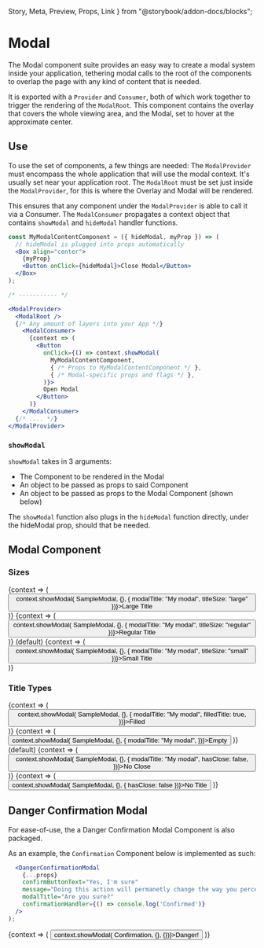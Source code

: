   Story,
  Meta,
  Preview,
  Props,
  Link
} from "@storybook/addon-docs/blocks";

<Meta title="toolbox-ui/Layout/Modal" component={Modal} />

# Modal

The Modal component suite provides an easy way to create a modal system inside your application, tethering modal calls to the root of the components to overlap the page with any kind of content that is needed.

It is exported with a ```Provider``` and ```Consumer```, both of which work together to trigger the rendering of the ```ModalRoot```. This component contains the overlay that covers the whole viewing area, and the Modal, set to hover at the approximate center.

## Use

To use the set of components, a few things are needed: The ```ModalProvider``` must encompass the whole application that will use the modal context. It's usually set near your application root. The ```ModalRoot``` must be set just inside the ```ModalProvider```, for this is where the Overlay and Modal will be rendered.

This ensures that any component under the ```ModalProvider``` is able to call it via a Consumer. The ```ModalConsumer``` propagates a context object that contains ```showModal``` and ```hideModal``` handler functions.

```jsx
const MyModalContentComponent = ({ hideModal, myProp }) => (
  // hideModal is plugged into props automatically
  <Box align="center">
    {myProp}
    <Button onClick={hideModal}>Close Modal</Button>
  </Box>
);

/* ----------- */

<ModalProvider>
  <ModalRoot />
  {/* Any amount of layers into your App */}
    <ModalConsumer>
      {context => (
        <Button
          onClick={() => context.showModal(
            MyModalContentComponent,
            { /* Props to MyModalContentComponent */ },
            { /* Modal-specific props and flags */ },
          )}>
          Open Modal
        </Button>
      )}
    </ModalConsumer>
  {/* .... */}
</ModalProvider>
```
### ```showModal```

```showModal``` takes in 3 arguments:
- The Component to be rendered in the Modal
- An object to be passed as props to said Component
- An object to be passed as props to the Modal Component (shown below)

The ```showModal``` function also plugs in the ```hideModal``` function directly, under the hideModal prop, should that be needed.

## Modal Component

<Props of={TitleBar} />

### Sizes

<Preview>
  <Story name="Sizes">
    <ModalProvider>
      <ModalRoot />
      <Box horizontal style={{ height: '270px'}} align="center" justify="center" >
          <ModalConsumer>
            {context => (
              <Button
                onClick={() => context.showModal(
                    SampleModal, {}, {
                      modalTitle: "My modal",
                      titleSize: "large"
                })}>Large Title</Button>
            )}
          </ModalConsumer>
        <Box align="center" type="flat" style={{paddingTop: '20px'}}>
          <ModalConsumer>
            {context => (
              <Button
                onClick={() => context.showModal(
                    SampleModal, {}, {
                      modalTitle: "My modal",
                      titleSize: "regular"
                })}>Regular Title</Button>
            )}
          </ModalConsumer>
          <Text style={{paddingTop: '5px'}}>(default)</Text>
        </Box>
        <ModalConsumer>
          {context => (
            <Button
              onClick={() => context.showModal(
                  SampleModal, {}, {
                    modalTitle: "My modal",
                    titleSize: "small"
              })}>Small Title</Button>
          )}
        </ModalConsumer>
      </Box>
    </ModalProvider>
  </Story>
</Preview>

### Title Types

<Preview>
  <Story name="Types">
    <ModalProvider>
      <ModalRoot />
      <Box horizontal style={{ height: '270px'}} align="center" justify="center" >
          <ModalConsumer>
            {context => (
              <Button
                onClick={() => context.showModal(
                    SampleModal, {}, {
                      modalTitle: "My modal",
                      filledTitle: true,
                })}>Filled</Button>
            )}
          </ModalConsumer>
        <Box align="center" type="flat" style={{paddingTop: '20px'}}>
          <ModalConsumer>
            {context => (
              <Button
                onClick={() => context.showModal(
                    SampleModal, {}, {
                      modalTitle: "My modal",
                })}>Empty</Button>
            )}
          </ModalConsumer>
          <Text style={{paddingTop: '5px'}}>(default)</Text>
        </Box>
        <ModalConsumer>
          {context => (
            <Button
              onClick={() => context.showModal(
                  SampleModal, {}, {
                    modalTitle: "My modal",
                    hasClose: false,
              })}>No Close</Button>
          )}
        </ModalConsumer>
        <ModalConsumer>
          {context => (
            <Button
              onClick={() => context.showModal(
                  SampleModal, {}, { hasClose: false })}>No Title</Button>
          )}
        </ModalConsumer>
      </Box>
    </ModalProvider>
  </Story>
</Preview>

## Danger Confirmation Modal

For ease-of-use, the a Danger Confirmation Modal Component is also packaged.

<Props of={ThemelessDangerConfirmationModal} />

As an example, the ```Confirmation``` Component below is implemented as such:

```jsx
  <DangerConfirmationModal
    {...props}
    confirmButtonText="Yes, I'm sure"
    message="Doing this action will permanetly change the way you perceive the universe around you."
    modalTitle="Are you sure?"
    confirmationHandler={() => console.log('Confirmed')}
  />
);
```

<Preview>
  <Story name="Danger Confirmation">
    <ModalProvider>
      <ModalRoot />
      <Box horizontal style={{ height: '270px'}} align="center" justify="center" >
          <ModalConsumer>
            {context => (
              <Button
                type="danger"
                onClick={() => context.showModal(
                    Confirmation, {}, {})}>Danger!</Button>
            )}
          </ModalConsumer>
      </Box>
    </ModalProvider>
  </Story>
</Preview>
